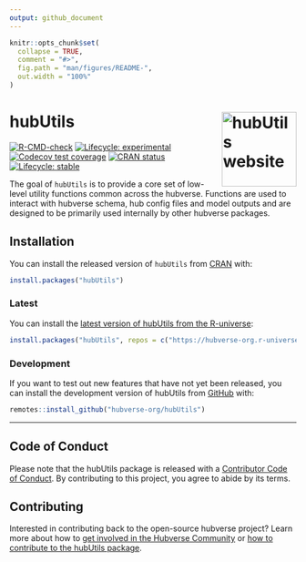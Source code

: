 ```yaml
---
output: github_document
---
```


<!-- README.md is generated from README.Rmd. Please edit that file -->

```r
knitr::opts_chunk$set(
  collapse = TRUE,
  comment = "#>",
  fig.path = "man/figures/README-",
  out.width = "100%"
)
```

# hubUtils <a href="https://hubverse-org.github.io/hubUtils/"><img src="man/figures/logo.png" align="right" height="131" alt="hubUtils website" /></a>

<!-- badges: start -->

[![R-CMD-check](https://github.com/hubverse-org/hubUtils/actions/workflows/R-CMD-check.yaml/badge.svg)](https://github.com/hubverse-org/hubUtils/actions/workflows/R-CMD-check.yaml)
[![Lifecycle: experimental](https://img.shields.io/badge/lifecycle-experimental-orange.svg)](https://lifecycle.r-lib.org/articles/stages.html#experimental)
[![Codecov test coverage](https://codecov.io/gh/hubverse-org/hubUtils/branch/main/graph/badge.svg)](https://app.codecov.io/gh/hubverse-org/hubUtils?branch=main)
[![CRAN status](https://www.r-pkg.org/badges/version/hubUtils)](https://CRAN.R-project.org/package=hubUtils)
[![Lifecycle: stable](https://img.shields.io/badge/lifecycle-stable-brightgreen.svg)](https://lifecycle.r-lib.org/articles/stages.html#stable)
<!-- badges: end -->

The goal of `hubUtils` is to provide a core set of low-level utility functions common across the hubverse. Functions are used to interact with hubverse schema, hub config files and model outputs and are designed to be primarily used internally by other hubverse packages.

## Installation

You can install the released version of `hubUtils` from [CRAN](https://CRAN.R-project.org) with:

```r
install.packages("hubUtils")
```

### Latest

You can install the [latest version of hubUtils from the R-universe](https://hubverse-org.r-universe.dev/hubUtils):

```r
install.packages("hubUtils", repos = c("https://hubverse-org.r-universe.dev", "https://cloud.r-project.org"))
```

### Development

If you want to test out new features that have not yet been released, you can install the development version of hubUtils from [GitHub](https://github.com/) with:

```r
remotes::install_github("hubverse-org/hubUtils")
```

***

## Code of Conduct

Please note that the hubUtils package is released with a [Contributor Code of Conduct](https://hubverse-org.github.io/hubUtils/CODE_OF_CONDUCT.html). By contributing to this project, you agree to abide by its terms.

## Contributing

Interested in contributing back to the open-source hubverse project?
Learn more about how to [get involved in the Hubverse Community](https://docs.hubverse.io/en/latest/overview/contribute.html) or [how to contribute to the hubUtils package](https://hubverse-org.github.io/hubUtils/CONTRIBUTING.html).


